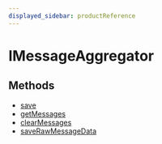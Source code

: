 ```yaml
---
displayed_sidebar: productReference
---
```



# IMessageAggregator

## Methods

- [save](../IMessageAggregator/methods/product.IMessageAggregator.save.mdx)
- [getMessages](../IMessageAggregator/methods/product.IMessageAggregator.getMessages.mdx)
- [clearMessages](../IMessageAggregator/methods/product.IMessageAggregator.clearMessages.mdx)
- [saveRawMessageData](../IMessageAggregator/methods/product.IMessageAggregator.saveRawMessageData.mdx)
